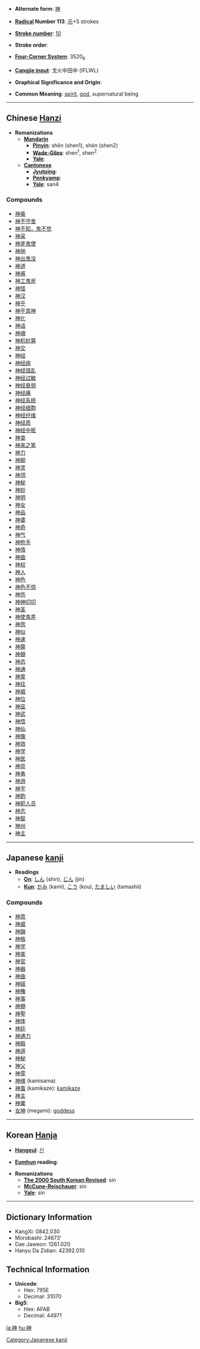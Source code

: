 * '''Alternate form''': [[神]]

* '''[[Wiktionary:Chinese radical index| Radical]] Number 113''': [[Wiktionary:Chinese radical index 示|示]]+5 strokes

* '''[[Wiktionary:Chinese total strokes index|Stroke number]]''': [[Wiktionary:Chinese total strokes index 10|10]]

* '''Stroke order''': 

* '''[[Wiktionary:Chinese four corner index|Four-Corner System]]''': 3520<sub>6</sub>

* '''[[Wiktionary:Chinese Cangjie index|Cangjie input]]''': 戈火中田中 (IFLWL)

* '''Graphical Significance and Origin''': 

* '''Common Meaning''': [[spirit]], [[god]], supernatural being

----

== Chinese [[Hanzi]] ==

* '''Romanizations'''
** '''[[Mandarin]]'''
*** '''[[Pinyin]]''': shēn (shen1), shén (shen2)
*** '''[[Wade-Giles]]''': shen<sup>1</sup>, shen<sup>2</sup>
*** '''[[Yale]]''': 
** '''[[Cantonese]]'''
*** '''[[Jyutping]]''':
*** '''[[Penkyamp]]''': 
*** '''[[Yale]]''': san4

===Compounds===
*[[神奥]]
*[[神不守舍]]
*[[神不知，鬼不觉]]
*[[神采]]
*[[神差鬼使]]
*[[神驰]]
*[[神出鬼没]]
*[[神道]]
*[[神甫]]
*[[神工鬼斧]]
*[[神怪]]
*[[神汉]]
*[[神乎]]
*[[神乎其神]]
*[[神化]]
*[[神话]]
*[[神魂]]
*[[神机妙算]]
*[[神交]]
*[[神经]]
*[[神经病]]
*[[神经错乱]]
*[[神经过敏]]
*[[神经衰弱]]
*[[神经痛]]
*[[神经系统]]
*[[神经细胞]]
*[[神经纤维]]
*[[神经质]]
*[[神经中枢]]
*[[神龛]]
*[[神来之笔]]
*[[神力]]
*[[神聊]]
*[[神灵]]
*[[神领]]
*[[神秘]]
*[[神妙]]
*[[神明]]
*[[神女]]
*[[神品]]
*[[神婆]]
*[[神奇]]
*[[神气]]
*[[神枪手]]
*[[神情]]
*[[神曲]]
*[[神权]]
*[[神人]]
*[[神色]]
*[[神色不惊]]
*[[神伤]]
*[[神神叨叨]]
*[[神圣]]
*[[神使鬼差]]
*[[神思]]
*[[神似]]
*[[神速]]
*[[神算]]
*[[神髓]]
*[[神态]]
*[[神通]]
*[[神童]]
*[[神往]]
*[[神威]]
*[[神位]]
*[[神巫]]
*[[神武]]
*[[神悟]]
*[[神仙]]
*[[神像]]
*[[神效]]
*[[神学]]
*[[神医]]
*[[神异]]
*[[神勇]]
*[[神游]]
*[[神宇]]
*[[神韵]]
*[[神职人员]]
*[[神志]]
*[[神智]]
*[[神州]]
*[[神主]]
 

----

== Japanese [[kanji]] ==

* '''Readings'''
** '''[[On]]''': [[しん]] (shin), [[じん]] (jin)
** '''[[Kun]]''': [[かみ]] (kami), [[こう]] (kou), [[たましい]] (tamashii)

===Compounds===
*[[神意]]
*[[神威]]
*[[神韻]]
*[[神格]]
*[[神学]]
*[[神楽]]
*[[神官]]
*[[神器]]
*[[神曲]]
*[[神経]]
*[[神権]]
*[[神事]]
*[[神髄]]
*[[神聖]]
*[[神体]]
*[[神託]]
*[[神通力]]
*[[神殿]]
*[[神道]]
*[[神秘]]
*[[神父]]
*[[神霊]]
*[[神様]] (kamisama)
*[[神風]] (kamikaze): [[kamikaze]]
*[[神主]]
*[[神業]]
*[[女神]] (megami): [[goddess]]


----

== Korean [[Hanja]] ==

* '''[[Hangeul]]''': [[신]]

* '''[[Eumhun]] reading''': 

* '''Romanizations'''
** '''[[The 2000 South Korean Revised Romanization|The 2000 South Korean Revised]]''': sin
** '''[[McCune-Reischauer]]''': sin
** '''[[Yale]]''': sin

----

== Dictionary Information ==

* KangXi: 0842.030
* Morobashi: 24673'
* Dae Jaweon: 1261.020
* Hanyu Da Zidian: 42392.010

== Technical Information ==

* '''Unicode''':
** Hex: 795E
** Decimal: 31070
* '''Big5''':
** Hex: AFAB
** Decimal: 44971

[[Category:Japanese kanji]]
[[la:神]]
[[hu:神]]